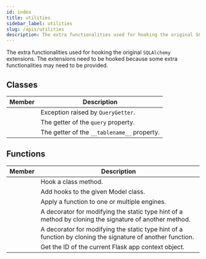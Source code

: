 ```yaml
---
id: index
title: utilities
sidebar_label: utilities
slug: /apis/utilities
description: The extra functionalities used for hooking the original SQLAlchemy extensions.
---
```



<APITopBar type="module" source="utilities" />

The extra functionalities used for hooking the original `SQLAlchemy` extensions. The
extensions need to be hooked because some extra functionalities may need to be
provided.

## Classes

|                                           Member                                           | <center>Description</center>                |
| :----------------------------------------------------------------------------------------: | ------------------------------------------- |
| [<IconObjType type="class" hasText={true} text="DBNotReadyError"/>](./DBNotReadyError.mdx) | Exception raised by `QueryGetter`.          |
|     [<IconObjType type="class" hasText={true} text="QueryGetter"/>](./QueryGetter.mdx)     | The getter of the `query` property.         |
| [<IconObjType type="class" hasText={true} text="TableNameGetter"/>](./TableNameGetter.mdx) | The getter of the `__tablename__` property. |

## Functions

|                                           Member                                            | <center>Description</center>                                                                               |
| :-----------------------------------------------------------------------------------------: | :--------------------------------------------------------------------------------------------------------- |
| [<IconObjType type="func" hasText={true} text="hook_classmethod"/>](./hook_classmethod.mdx) | Hook a class method.                                                                                       |
|  [<IconObjType type="func" hasText={true} text="hook_base_model"/>](./hook_base_model.mdx)  | Add hooks to the given Model class.                                                                        |
| [<IconObjType type="func" hasText={true} text="apply_to_engines"/>](./apply_to_engines.mdx) | Apply a function to one or multiple engines.                                                               |
|     [<IconObjType type="func" hasText={true} text="clone_method"/>](./clone_method.mdx)     | A decorator for modifying the static type hint of a method by cloning the signature of another method.     |
|   [<IconObjType type="func" hasText={true} text="clone_function"/>](./clone_function.mdx)   | A decorator for modifying the static type hint of a function by cloning the signature of another function. |
|   [<IconObjType type="func" hasText={true} text="get_app_ctx_id"/>](./get_app_ctx_id.mdx)   | Get the ID of the current Flask app context object.                                                        |
